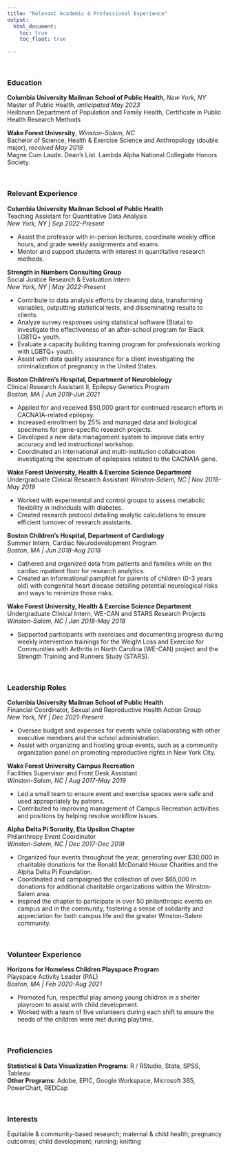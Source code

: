 ```yaml
---
title: "Relevant Academic & Professional Experience"
output:
  html_document:
    toc: true
    toc_float: true

---
```


<br/>  

### Education  

**Columbia University Mailman School of Public Health**, *New York, NY*  
Master of Public Health, *anticipated May 2023*  
Heilbrunn Department of Population and Family Health, Certificate in Public Health Research Methods 

**Wake Forest University**, *Winston-Salem, NC*  
Bachelor of Science, Health & Exercise Science and Anthropology (double major), *received May 2019*  
Magne Cum Laude. Dean’s List. Lambda Alpha National Collegiate Honors Society.   

<br/> 

### Relevant Experience

**Columbia University Mailman School of Public Health**  
Teaching Assistant for Quantitative Data Analysis  
*New York, NY | Sep 2022-Present*  

* Assist the professor with in-person lectures, coordinate weekly office hours, and grade weekly assignments and exams.
* Mentor and support students with interest in quantitative research methods. 

**Strength in Numbers Consulting Group**  
Social Justice Research & Evaluation Intern  
*New York, NY | May 2022-Present*  

* Contribute to data analysis efforts by cleaning data, transforming variables, outputting statistical tests, and disseminating results to clients. 
* Analyze survey responses using statistical software (Stata) to investigate the effectiveness of an after-school program for Black LGBTQ+ youth.
* Evaluate a capacity building training program for professionals working with LGBTQ+ youth.
* Assist with data quality assurance for a client investigating the criminalization of pregnancy in the United States. 

**Boston Children’s Hospital, Department of Neurobiology**  
Clinical Research Assistant II, Epilepsy Genetics Program  
*Boston, MA | Jun 2019-Jun 2021*  

* Applied for and received $50,000 grant for continued research efforts in CACNA1A-related epilepsy.
* Increased enrollment by 25% and managed data and biological specimens for gene-specific research projects.
* Developed a new data management system to improve data entry accuracy and led instructional workshop.
* Coordinated an international and multi-institution collaboration investigating the spectrum of epilepsies related to the CACNA1A gene.

**Wake Forest University, Health & Exercise Science Department**  
Undergraduate Clinical Research Assistant 
*Winston-Salem, NC | Nov 2018-May 2019*  

* Worked with experimental and control groups to assess metabolic flexibility in individuals with diabetes. 
* Created research protocol detailing analytic calculations to ensure efficient turnover of research assistants. 

**Boston Children’s Hospital, Department of Cardiology**  
Summer Intern, Cardiac Neurodevelopment Program  
*Boston, MA | Jun 2018-Aug 2018*  

* Gathered and organized data from patients and families while on the cardiac inpatient floor for research analytics. 
* Created an informational pamphlet for parents of children (0-3 years old) with congenital heart disease  detailing potential neurological risks and ways to minimize those risks. 

**Wake Forest University, Health & Exercise Science Department**  
Undergraduate Clinical Intern, WE-CAN and STARS Research Projects  
*Winston-Salem, NC | Jan 2018-May 2018*  

* Supported participants with exercises and documenting progress during weekly intervention trainings for the Weight Loss and Exercise for Communities with Arthritis in North Carolina (WE-CAN) project and the Strength Training and Runners Study (STARS).

<br/>

### Leadership Roles
**Columbia University Mailman School of Public Health**  
Financial Coordinator, Sexual and Reproductive Health Action Group  
*New York, NY | Dec 2021-Present*  

* Oversee budget and expenses for events while collaborating with other executive members and the school administration.
* Assist with organizing and hosting group events, such as a community organization panel on promoting reproductive rights in New York City.

**Wake Forest University Campus Recreation**  
Facilities Supervisor and Front Desk Assistant  
*Winston-Salem, NC | Aug 2017-May 2019*  

*	Led a small team to ensure event and exercise spaces were safe and used appropriately by patrons.
*	Contributed to improving management of Campus Recreation activities and positions by helping resolve workflow issues. 

**Alpha Delta Pi Sorority, Eta Upsilon Chapter**  
Philanthropy Event Coordinator  
*Winston-Salem, NC | Dec 2017-Dec 2018*  

*	Organized four events throughout the year, generating over $30,000 in charitable donations for the Ronald McDonald House Charities and the Alpha Delta Pi Foundation.
*	Coordinated and campaigned the collection of over $65,000 in donations for additional charitable organizations within the Winston-Salem area.
*	Inspired the chapter to participate in over 50 philanthropic events on campus and in the community, fostering a sense of solidarity and appreciation for both campus life and the greater Winston-Salem community. 

<br>

### Volunteer Experience  
**Horizons for Homeless Children Playspace Program**  
Playspace Activity Leader (PAL)  
*Boston, MA | Feb 2020-Aug 2021*  

*	Promoted fun, respectful play among young children in a shelter playroom to assist with child development.
*	Worked with a team of five volunteers during each shift to ensure the needs of the children were met during playtime. 

<br>

### Proficiencies  

**Statistical & Data Visualization Programs**: R / RStudio, Stata, SPSS, Tableau  
**Other Programs**: Adobe, EPIC, Google Workspace, Microsoft 365, PowerChart, REDCap  

<br>

### Interests
Equitable & community-based research; maternal & child health; pregnancy outcomes; child development; running; knitting

